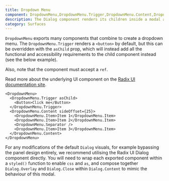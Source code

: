 ```yaml
---
title: Dropdown Menu
component: DropdownMenu,DropdownMenu.Trigger,DropdownMenu.Content,DropdownMenu.Item,DropdownMenu.Separator
description: The Dialog component renders its children inside a modal and puts a dimmer over the rest of the screen
category: Surfaces
---
```


`DropdownMenu` exports many components that combine to create a dropdown menu. The `DropdownMenu.Trigger` renders a `<button>` by default, but this can be overridden with the `asChild` prop, which will instead add all the functional and accessibility requirements to the child component instead (see the below example).

Also, note that the component must accept a `ref`.

Read more about the underlying UI component on the [Radix UI documentation site](https://radix-ui.com/primitives/docs/components/dropdown-menu).

```tsx preview
<DropdownMenu>
  <DropdownMenu.Trigger asChild>
    <Button>Click me</Button>
  </DropdownMenu.Trigger>
  <DropdownMenu.Content sideOffset={25}>
    <DropdownMenu.Item>Item 1</DropdownMenu.Item>
    <DropdownMenu.Item>Item 2</DropdownMenu.Item>
    <DropdownMenu.Separator />
    <DropdownMenu.Item>Item 3</DropdownMenu.Item>
  </DropdownMenu.Content>
</DropdownMenu>
```

For any modifications of the default `Dialog` visuals, for example bypassing the panel design entirely, we recommend utilising the Radix UI Dialog component directly. You will need to wrap each exported component within a `styled()` function to enable `css` and `as`, and compose together `Dialog.Overlay` and `Dialog.Close` within `Dialog.Content` to mimic the behaviour of this modal.
